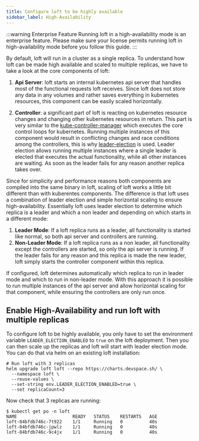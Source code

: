 ```yaml
---
title: Configure loft to be highly available
sidebar_label: High-Availability
---
```


:::warning Enterprise Feature
Running loft in a high-availability mode is an enterprise feature. Please make sure your license permits running loft in high-availability mode before you follow this guide.
::: 

By default, loft will run in a cluster as a single replica. To understand how loft can be made high available and scaled to multiple replicas, we have to take a look at the core components of loft:
1. **Api Server**: loft starts an internal kubernetes api server that handles most of the functional requests loft receives. 
Since loft does not store any data in any volumes and rather saves everything in kubernetes resources, this component can be easily scaled horizontally.

2. **Controller**: a significant part of loft is reacting on kubernetes resource changes and changing other kubernetes resources in return. 
This part is very similar to the [kube-controller-manager](https://kubernetes.io/docs/reference/command-line-tools-reference/kube-controller-manager/) which executes the core control loops for kubernetes. 
Running multiple instances of this component would result in conflicting changes and race conditions among the controllers, this is why [leader-election](https://pkg.go.dev/k8s.io/client-go/tools/leaderelection) is used. 
Leader election allows running multiple instances where a single leader is elected that executes the actual functionality, while all other instances are waiting. As soon as the leader fails for any reason another replica takes over.

Since for simplicity and performance reasons both components are compiled into the same binary in loft, scaling of loft works a little bit different than with kuberentes components. 
The difference is that loft uses a combination of leader election and simple horizontal scaling to ensure high-availability. Essentially loft uses leader election to determine which replica is a leader and which a non leader and depending on which starts in a different mode:
1. **Leader Mode**: If a loft replica runs as a leader, all functionality is started like normal, so both api server and controllers are running.
2. **Non-Leader Mode**: If a loft replica runs as a non leader, all functionality except the controllers are started, so only the api server is running. If the leader fails for any reason and this replica is made the new leader, loft simply starts the controller component within this replica.

If configured, loft determines automatically which replica to run in leader mode and which to run in non-leader mode. 
With this approach it is possible to run multiple instances of the api server and allow horizontal scaling for that component, while ensuring the controllers are only run once.

## Enable High-Availability and run loft with multiple replicas

To configure loft to be highly available, you only have to set the environment variable `LEADER_ELECTION_ENABLED` to `true` on the loft deployment. Then you can then scale up the replicas and loft will start with leader election mode. You can do that via helm on an existing loft installation:
```
# Run loft with 3 replicas
helm upgrade loft loft --repo https://charts.devspace.sh/ \
  --namespace loft \
  --reuse-values \
  --set-string env.LEADER_ELECTION_ENABLED=true \
  --set replicaCount=3
```

Now check that 3 replicas are running:
```
$ kubectl get po -n loft
NAME                     READY   STATUS    RESTARTS   AGE
loft-84bfdb746c-7t922    1/1     Running   0          40s
loft-84bfdb746c-jpwlz    1/1     Running   0          40s
loft-84bfdb746c-9c4jx    1/1     Running   0          40s
```